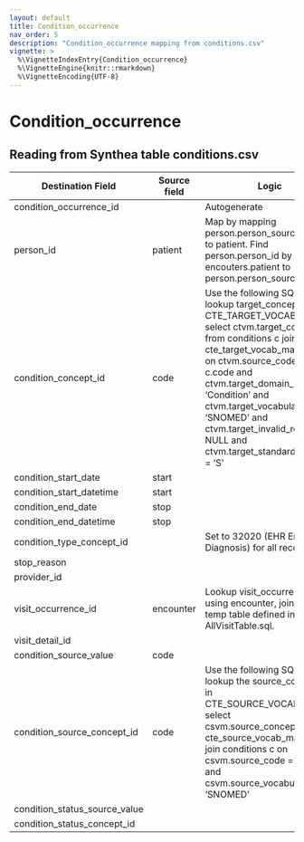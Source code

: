 ```yaml
---
layout: default
title: Condition_occurrence
nav_order: 5
description: "Condition_occurrence mapping from conditions.csv"
vignette: >
  %\VignetteIndexEntry{Condition_occurrence}
  %\VignetteEngine{knitr::rmarkdown}
  %\VignetteEncoding{UTF-8}
---
```


# Condition_occurrence

## Reading from Synthea table conditions.csv

| Destination Field | Source field | Logic | Comment field |
| --- | --- | --- | --- |
| condition_occurrence_id |  | Autogenerate |  |
| person_id | patient | Map by mapping person.person_source_value to patient.  Find person.person_id by mapping encouters.patient to person.person_source_value. |  |
| condition_concept_id | code | Use the following SQL code to lookup target_concept_id in CTE_TARGET_VOCAB_MAP:    select ctvm.target_concept_id    from conditions c     join cte_target_vocab_map ctvm       on ctvm.source_code              = c.code     and ctvm.target_domain_id       = 'Condition'     and ctvm.target_vocabulary_id = 'SNOMED'     and ctvm.target_invalid_reason is NULL     and ctvm.target_standard_concept = 'S' |  |
| condition_start_date | start |  |  |
| condition_start_datetime | start |  |  |
| condition_end_date | stop |  |  |
| condition_end_datetime | stop |  |  |
| condition_type_concept_id |  | Set to 32020 (EHR Encounter Diagnosis) for all records |  |
| stop_reason |  |  |  |
| provider_id |  |  |  |
| visit_occurrence_id | encounter | Lookup visit_occurrence_id using encounter, joining to temp table defined in AllVisitTable.sql. |  |
| visit_detail_id |  |  |  |
| condition_source_value | code |  |  |
| condition_source_concept_id | code | Use the following SQL code to lookup the source_concept_id in CTE_SOURCE_VOCAB_MAP:     select csvm.source_concept_id     from cte_source_vocab_map csvm      join conditions c        on csvm.source_code                 = c.code      and csvm.source_vocabulary_id  = 'SNOMED' |  |
| condition_status_source_value |  |  |  |
| condition_status_concept_id |  |  |  |
